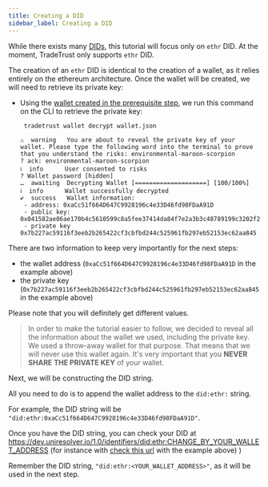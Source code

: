 ```yaml
---
title: Creating a DID
sidebar_label: Creating a DID
---
```



<Flow />

While there exists many [DIDs](/docs/4.x/topics/appendix/glossary#did), this tutorial will focus only on `ethr` DID. At the moment, TradeTrust only supports `ethr` DID.

The creation of an `ethr` DID is identical to the creation of a wallet, as it relies entirely on the ethereum architecture. Once the wallet will be created, we will need to retrieve its private key:

- Using the [wallet created in the prerequisite step](/docs/4.x/tutorial/prerequisites#wallet-creation), we run this command on the CLI to retrieve the private key:

  ```bash
   tradetrust wallet decrypt wallet.json
  ```

  ```text
  ⚠  warning   You are about to reveal the private key of your wallet. Please type the following word into the terminal to prove that you understand the risks: environmental-maroon-scorpion
  ? ack: environmental-maroon-scorpion
  ℹ  info      User consented to risks
  ? Wallet password [hidden]
  …  awaiting  Decrypting Wallet [====================] [100/100%]
  ℹ  info      Wallet successfully decrypted
  ✔  success   Wallet information:
   - address: 0xaCc51f664D647C9928196c4e33D46fd98FDaA91D
   - public key: 0x041582ae06ae170b4c5610599c8a5fee37414da84f7e2a3b3c48789199c3202f2c7673f3e32dfead4543247ccb792aa4f54dbd3e701172723434e88f770dd64823
   - private key 0x7b227ac59116f3eeb2b265422cf3cbfbd244c525961fb297eb52153ec62aa845
  ```

There are two information to keep very importantly for the next steps:

- the wallet address (`0xaCc51f664D647C9928196c4e33D46fd98FDaA91D` in the example above)
- the private key (`0x7b227ac59116f3eeb2b265422cf3cbfbd244c525961fb297eb52153ec62aa845` in the example above)

Please note that you will definitely get different values.

> In order to make the tutorial easier to follow, we decided to reveal all the information about the wallet we used, including the private key. We used a throw-away wallet for that purpose. That means that we will never use this wallet again. It's very important that you **NEVER SHARE THE PRIVATE KEY** of your wallet.

Next, we will be constructing the DID string.

All you need to do is to append the wallet address to the `did:ethr:` string.

For example, the DID string will be `"did:ethr:0xaCc51f664D647C9928196c4e33D46fd98FDaA91D"`.

Once you have the DID string, you can check your DID at
https://dev.uniresolver.io/1.0/identifiers/did:ethr:CHANGE_BY_YOUR_WALLET_ADDRESS (for instance with [check this url](https://dev.uniresolver.io/1.0/identifiers/did:ethr:0xaCc51f664D647C9928196c4e33D46fd98FDaA91D) with the example above)
)

Remember the DID string, `"did:ethr:<YOUR_WALLET_ADDRESS>"`, as it will be used in the next step.
